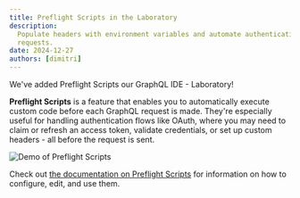 ```yaml
---
title: Preflight Scripts in the Laboratory
description:
  Populate headers with environment variables and automate authentication flows for GraphQL
  requests.
date: 2024-12-27
authors: [dimitri]
---
```


We've added Preflight Scripts our GraphQL IDE - Laboratory!

**Preflight Scripts** is a feature that enables you to automatically execute custom code before each
GraphQL request is made. They're especially useful for handling authentication flows like OAuth,
where you may need to claim or refresh an access token, validate credentials, or set up custom
headers - all before the request is sent.

![Demo of Preflight Scripts](private-next-content-dir/schema-registry/laboratory/editing.png)

Check out
[the documentation on Preflight Scripts](/docs/schema-registry/laboratory/preflight-scripts) for
information on how to configure, edit, and use them.
